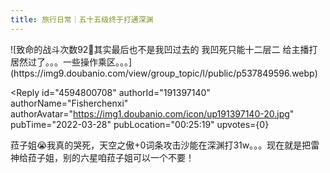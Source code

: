 ```yaml
---
title: 旅行日常｜五十五级终于打通深渊
---
```



<Forum groupName="原神" groupUrl="https://www.douban.com/group/genshin/" archivedAt="2025-05-16T16:40:41.209Z">
  <Post
    id="263270619"
    title="旅行日常｜五十五级终于打通深渊"
    url="https://www.douban.com/group/topic/263270619/?_spm_id=MjEyMDE5NTg3"
    pubTime="2022-03-28"
    highlightUserId="191397140"
  >
![致命的战斗次数92🚬其实最后也不是我凹过去的 我凹死只能十二层二
给主播打居然过了。。。一些操作乘区。。。](https://img9.doubanio.com/view/group_topic/l/public/p537849596.webp)

<Reply
  id="4594800708"
  authorId="191397140"
  authorName="Fisherchenxi"
  authorAvatar="https://img1.doubanio.com/icon/up191397140-20.jpg"
  pubTime="2022-03-28"
  pubLocation="00:25:19"
  upvotes={0}
>
菈子姐😭我真的哭死，天空之傲+0词条攻击沙能在深渊打31w。。。现在就是把雷神给菈子姐，别的六星咱菈子姐可以一个不要！
</Reply>
  </Post>
</Forum>
